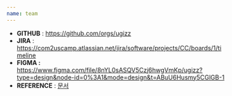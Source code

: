 ```yaml
---
name: team
---
```


- **GITHUB** : https://github.com/orgs/ugizz
- **JIRA** : https://com2uscamp.atlassian.net/jira/software/projects/CC/boards/1/timeline
- **FIGMA :** https://www.figma.com/file/8nYL0sASQV5Czj6hwgVmKp/ugizz?type=design&node-id=0%3A1&mode=design&t=ABuU6Husmy5CGlGB-1
- **REFERENCE** : [문서](https://www.notion.so/0a70a1def7754df49c07b6e95a4a417d?pvs=21)
